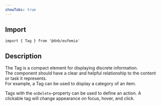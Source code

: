 ```yaml
---
showTabs: true
---
```


## Import

```tsx
import { Tag } from '@dnb/eufemia'
```

## Description

The Tag is a compact element for displaying discrete information.<br/>
The component should have a clear and helpful relationship to the content or task it represents.<br/>
For example, a Tag can be used to display a category of an item.<br/>

Tags with the `onDelete`-property can be used to define an action. A clickable tag will change appearance on focus, hover, and click. <br/>
